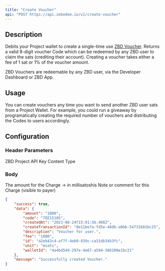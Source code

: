 ```yaml
---
title: "Create Voucher"
api: "POST https://api.zebedee.io/v1/create-voucher"
---
```


## Description

Debits your Project wallet to create a single-time use [ZBD Voucher](/docs/dashboard/vouchers). Returns a valid 8-digit voucher Code which can be redeemed by any ZBD user to claim the sats (crediting their account). Creating a voucher takes either a fee of 1 sat or 1% of the voucher amount. 

<Tip>ZBD Vouchers are redeemable by any ZBD user, via the Developer Dashboard or ZBD App.</Tip>

## Usage

You can create vouchers any time you want to send another ZBD user sats from a Project Wallet. For example, you could run a giveaway by programatically creating the required number of vouchers and distributing the Codes to users accordingly.

## Configuration

### Header Parameters

<ParamField required header="apikey" type="string">
  ZBD Project API Key
</ParamField>

<ParamField initialValue="application/json" header="Content-Type" type="string">
  Content Type
</ParamField>

### Body

<ParamField required body="amount" type="string">
  The amount for the Charge -> in millisatoshis
</ParamField>

<ParamField body="description" type="string">
  Note or comment for this Charge (visible to payer)
</ParamField>

<CodeGroup />

<ResponseExample>

```json Response
{
    "success": true,
    "data": {
        "amount": "1000",
        "code": "7EE15185",
        "createdAt": "2023-08-24T15:01:56.408Z",
        "createTransactionId": "0e11be7a-fd5e-48db-a0bb-54731681bc25",
        "description": "Voucher for user.",
        "fee": "1000",
        "id": "a2eb43c4-af7f-4eb9-839c-ca31db34b3fc",
        "unit": "msats",
        "walletId": "4a4bd549-297e-4e67-a594-386200e1bc21"
    },
    "message": "Successfully created Voucher."
}
```

</ResponseExample>
